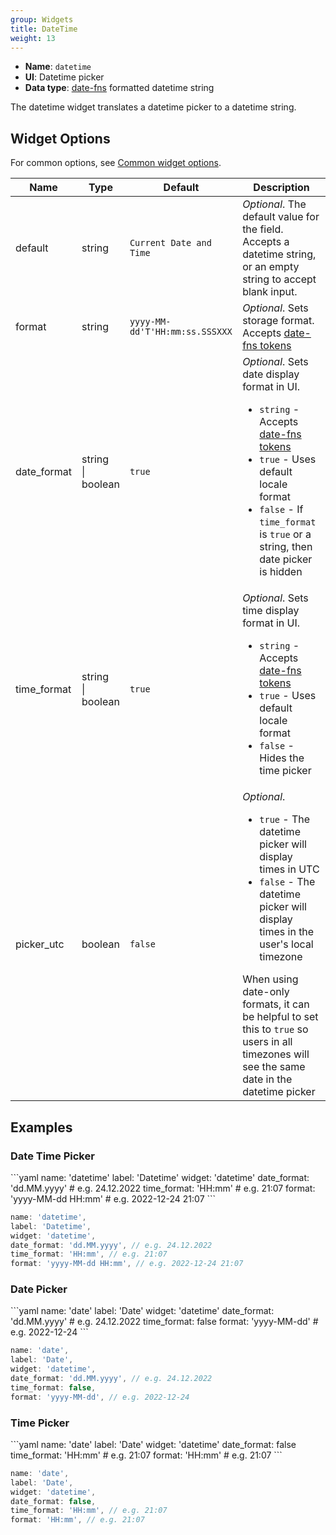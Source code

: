 ```yaml
---
group: Widgets
title: DateTime
weight: 13
---
```


- **Name**: `datetime`
- **UI**: Datetime picker
- **Data type**: [date-fns](https://date-fns.org/) formatted datetime string

The datetime widget translates a datetime picker to a datetime string.

## Widget Options

For common options, see [Common widget options](/docs/widgets#common-widget-options).

| Name        | Type                   | Default                        | Description                                                                                                                                                                                                                                                                                                              |
| ----------- | ---------------------- | ------------------------------ | ------------------------------------------------------------------------------------------------------------------------------------------------------------------------------------------------------------------------------------------------------------------------------------------------------------------------ |
| default     | string                 | `Current Date and Time`        | _Optional_. The default value for the field. Accepts a datetime string, or an empty string to accept blank input.                                                                                                                                                                                                        |
| format      | string                 | `yyyy-MM-dd'T'HH:mm:ss.SSSXXX` | _Optional_. Sets storage format. Accepts [date-fns tokens](https://date-fns.org/v2.29.3/docs/format)                                                                                                                                                                                                                     |
| date_format | string<br />\| boolean | `true`                         | _Optional_. Sets date display format in UI.<ul><li>`string` - Accepts [date-fns tokens](https://date-fns.org/v2.29.3/docs/format)</li><li>`true` - Uses default locale format</li><li>`false` - If `time_format` is `true` or a string, then date picker is hidden</li></ul>                                             |
| time_format | string<br />\| boolean | `true`                         | _Optional_. Sets time display format in UI.<ul><li>`string` - Accepts [date-fns tokens](https://date-fns.org/v2.29.3/docs/format)</li><li>`true` - Uses default locale format</li><li>`false` - Hides the time picker</li></ul>                                                                                          |
| picker_utc  | boolean                | `false`                        | _Optional_. <ul><li>`true` - The datetime picker will display times in UTC</li><li>`false` - The datetime picker will display times in the user's local timezone</li></ul> When using date-only formats, it can be helpful to set this to `true` so users in all timezones will see the same date in the datetime picker |

## Examples

### Date Time Picker

<CodeTabs>
```yaml
name: 'datetime'
label: 'Datetime'
widget: 'datetime'
date_format: 'dd.MM.yyyy' # e.g. 24.12.2022
time_format: 'HH:mm' # e.g. 21:07
format: 'yyyy-MM-dd HH:mm' # e.g. 2022-12-24 21:07
```

```js
name: 'datetime',
label: 'Datetime',
widget: 'datetime',
date_format: 'dd.MM.yyyy', // e.g. 24.12.2022
time_format: 'HH:mm', // e.g. 21:07
format: 'yyyy-MM-dd HH:mm', // e.g. 2022-12-24 21:07
```

</CodeTabs>

### Date Picker

<CodeTabs>
```yaml
name: 'date'
label: 'Date'
widget: 'datetime'
date_format: 'dd.MM.yyyy' # e.g. 24.12.2022
time_format: false
format: 'yyyy-MM-dd' # e.g. 2022-12-24
```

```js
name: 'date',
label: 'Date',
widget: 'datetime',
date_format: 'dd.MM.yyyy', // e.g. 24.12.2022
time_format: false,
format: 'yyyy-MM-dd', // e.g. 2022-12-24
```

</CodeTabs>

### Time Picker

<CodeTabs>
```yaml
name: 'date'
label: 'Date'
widget: 'datetime'
date_format: false
time_format: 'HH:mm' # e.g. 21:07
format: 'HH:mm' # e.g. 21:07
```

```js
name: 'date',
label: 'Date',
widget: 'datetime',
date_format: false,
time_format: 'HH:mm', // e.g. 21:07
format: 'HH:mm', // e.g. 21:07
```

</CodeTabs>
